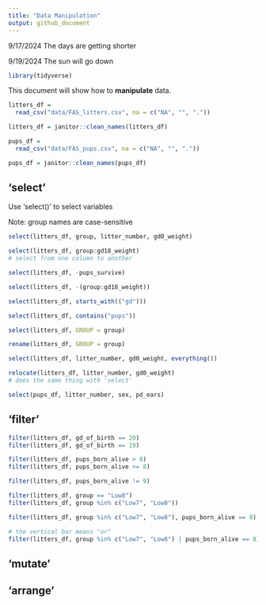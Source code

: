 ```yaml
---
title: "Data Manipulation"
output: github_document
---
```


9/17/2024 The days are getting shorter

9/19/2024 The sun will go down

```r
library(tidyverse)
```

This document will show how to **manipulate** data.

```r
litters_df = 
  read_csv("data/FAS_litters.csv", na = c("NA", "", "."))

litters_df = janitor::clean_names(litters_df)

pups_df = 
  read_csv("data/FAS_pups.csv", na = c("NA", "", "."))

pups_df = janitor::clean_names(pups_df)
```

## 'select'

Use 'select()' to select variables

Note: group names are case-sensitive

```r
select(litters_df, group, litter_number, gd0_weight)
```

```r
select(litters_df, group:gd18_weight)
# select from one column to another
```

```r
select(litters_df, -pups_survive)
```

```r
select(litters_df, -(group:gd18_weight))
```

```r
select(litters_df, starts_with(("gd")))

select(litters_df, contains("pups"))
```

```r
select(litters_df, GROUP = group)

rename(litters_df, GROUP = group)

select(litters_df, litter_number, gd0_weight, everything())

relocate(litters_df, litter_number, gd0_weight)
# does the same thing with 'select'
```

```r
select(pups_df, litter_number, sex, pd_ears)
```



## 'filter'
```r
filter(litters_df, gd_of_birth == 20)
filter(litters_df, gd_of_birth == 19)
```

```r
filter(litters_df, pups_born_alive > 8)
filter(litters_df, pups_born_alive >= 8)
```

```r
filter(litters_df, pups_born_alive != 9)
```

```r
filter(litters_df, group == "Low8")
filter(litters_df, group %in% c("Low7", "Low8"))
```

```r
filter(litters_df, group %in% c("Low7", "Low8"), pups_born_alive == 8)

# the vertical bar means "or"
filter(litters_df, group %in% c("Low7", "Low8") | pups_born_alive == 8)
```





## 'mutate'

## 'arrange'


